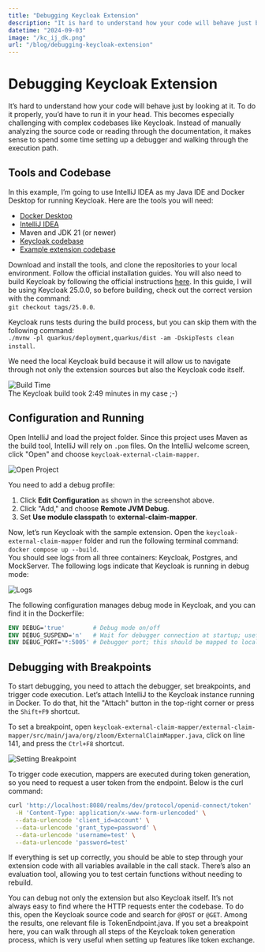 ```yaml
---
title: "Debugging Keycloak Extension"
description: "It is hard to understand how your code will behave just by looking at it. To do it properly, you literally need to run it in your head. Leave this task for the debugger!"
datetime: "2024-09-03"
image: "/kc_ij_dk.png"
url: "/blog/debugging-keycloak-extension"
---
```


# Debugging Keycloak Extension

It’s hard to understand how your code will behave just by looking at it. To do it properly, you’d have to run it in your head. This becomes especially challenging with complex codebases like Keycloak. Instead of manually analyzing the source code or reading through the documentation, it makes sense to spend some time setting up a debugger and walking through the execution path.

## Tools and Codebase

In this example, I’m going to use IntelliJ IDEA as my Java IDE and Docker Desktop for running Keycloak. Here are the tools you will need:

- [Docker Desktop](https://www.docker.com/products/docker-desktop)
- [IntelliJ IDEA](https://www.jetbrains.com/idea/download)
- Maven and JDK 21 (or newer)
- [Keycloak codebase](https://github.com/keycloak/keycloak)
- [Example extension codebase](https://github.com/zloom/keycloak-external-claim-mapper)

Download and install the tools, and clone the repositories to your local environment. Follow the official installation guides. You will also need to build Keycloak by following the official instructions [here](https://github.com/keycloak/keycloak/blob/main/docs/building.md). In this guide, I will be using Keycloak 25.0.0, so before building, check out the correct version with the command:  
`git checkout tags/25.0.0`.

Keycloak runs tests during the build process, but you can skip them with the following command:  
`./mvnw -pl quarkus/deployment,quarkus/dist -am -DskipTests clean install`.

We need the local Keycloak build because it will allow us to navigate through not only the extension sources but also the Keycloak code itself.

![Build Time](../../assets/2024-10-21_14-58.png)  
The Keycloak build took 2:49 minutes in my case ;-)

## Configuration and Running

Open IntelliJ and load the project folder. Since this project uses Maven as the build tool, IntelliJ will rely on `.pom` files. On the IntelliJ welcome screen, click "Open" and choose `keycloak-external-claim-mapper`.

![Open Project](../../assets/2024-10-21_15-08.png)

You need to add a debug profile:

1. Click **Edit Configuration** as shown in the screenshot above.
2. Click "Add," and choose **Remote JVM Debug**.
3. Set **Use module classpath** to **external-claim-mapper**.

Now, let’s run Keycloak with the sample extension. Open the `keycloak-external-claim-mapper` folder and run the following terminal command:  
`docker compose up --build`.  
You should see logs from all three containers: Keycloak, Postgres, and MockServer. The following logs indicate that Keycloak is running in debug mode:

![Logs](../../assets/2024-10-21_19-00.png)

The following configuration manages debug mode in Keycloak, and you can find it in the Dockerfile:

```dockerfile
ENV DEBUG='true'        # Debug mode on/off
ENV DEBUG_SUSPEND='n'   # Wait for debugger connection at startup; useful when stepping through startup code
ENV DEBUG_PORT='*:5005' # Debugger port; this should be mapped to localhost

```
## Debugging with Breakpoints

To start debugging, you need to attach the debugger, set breakpoints, and trigger code execution. Let’s attach IntelliJ to the Keycloak instance running in Docker. To do that, hit the "Attach" button in the top-right corner or press the `Shift+F9` shortcut.

To set a breakpoint, open `keycloak-external-claim-mapper/external-claim-mapper/src/main/java/org/zloom/ExternalClaimMapper.java`, click on line 141, and press the `Ctrl+F8` shortcut.

![Setting Breakpoint](../../assets/2024-10-21_22-52.png)

To trigger code execution, mappers are executed during token generation, so you need to request a user token from the endpoint. Below is the curl command:

```bash
curl 'http://localhost:8080/realms/dev/protocol/openid-connect/token'  \
  -H 'Content-Type: application/x-www-form-urlencoded' \
  --data-urlencode 'client_id=account' \
  --data-urlencode 'grant_type=password' \
  --data-urlencode 'username=test' \
  --data-urlencode 'password=test'
```
If everything is set up correctly, you should be able to step through your extension code with all variables available in the call stack. There’s also an evaluation tool, allowing you to test certain functions without needing to rebuild.

You can debug not only the extension but also Keycloak itself. It’s not always easy to find where the HTTP requests enter the codebase. To do this, open the Keycloak source code and search for `@POST` or `@GET`. Among the results, one relevant file is TokenEndpoint.java. If you set a breakpoint here, you can walk through all steps of the Keycloak token generation process, which is very useful when setting up features like token exchange.
